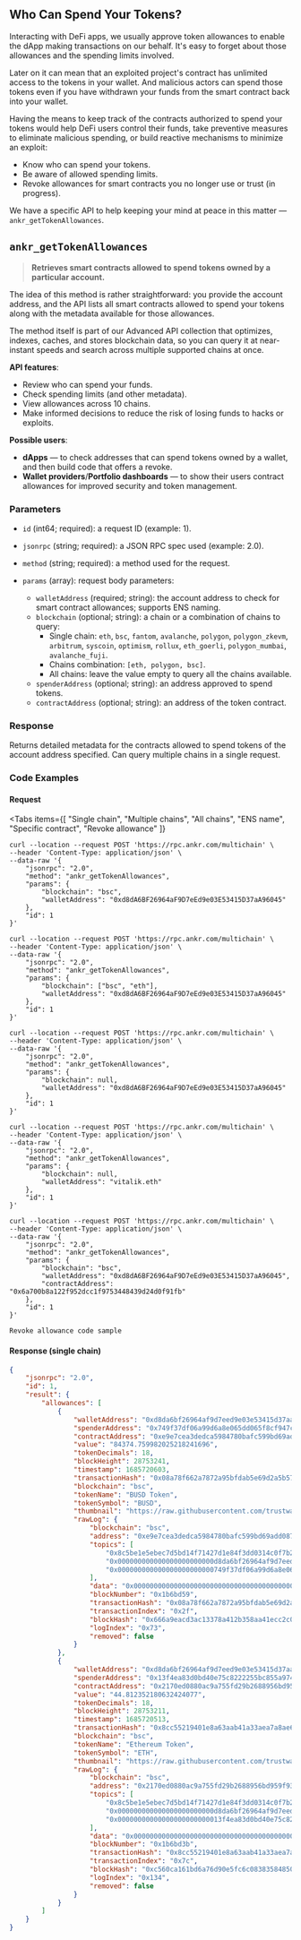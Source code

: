 
## Who Can Spend Your Tokens?

Interacting with DeFi apps, we usually approve token allowances to enable the dApp making transactions on our behalf. It's easy to forget about those allowances and the spending limits involved.

Later on it can mean that an exploited project's contract has unlimited access to the tokens in your wallet. And malicious actors can spend those tokens even if you have withdrawn your funds from the smart contract back into your wallet.

Having the means to keep track of the contracts authorized to spend your tokens would help DeFi users control their funds, take preventive measures to eliminate malicious spending, or build reactive mechanisms to minimize an exploit:

  * Know who can spend your tokens.
  * Be aware of allowed spending limits.
  * Revoke allowances for smart contracts you no longer use or trust (in progress).

We have a specific API to help keeping your mind at peace in this matter — `ankr_getTokenAllowances`.

## `ankr_getTokenAllowances`

> **Retrieves smart contracts allowed to spend tokens owned by a particular account.**

The idea of this method is rather straightforward: you provide the account address, and the API lists all smart contracts allowed to spend your tokens along with the metadata available for those allowances.

The method itself is part of our Advanced API collection that optimizes, indexes, caches, and stores blockchain data, so you can query it at near-instant speeds and search across multiple supported chains at once.

**API features**:

  * Review who can spend your funds.
  * Check spending limits (and other metadata).
  * View allowances across 10 chains.
  * Make informed decisions to reduce the risk of losing funds to hacks or exploits.

**Possible users**:

  * **dApps** — to check addresses that can spend tokens owned by a wallet, and then build code that offers a revoke.
  * **Wallet providers**/**Portfolio dashboards** — to show their users contract allowances for improved security and token management.

### Parameters

* `id` (int64; required): a request ID (example: 1).
* `jsonrpc` (string; required): a JSON RPC spec used (example: 2.0).
* `method` (string; required): a method used for the request.
* `params` (array): request body parameters:

  * `walletAddress` (required; string): the account address to check for smart contract allowances; supports ENS naming.
  * `blockchain` (optional; string): a chain or a combination of chains to query:
    * Single chain: `eth`, `bsc`, `fantom`, `avalanche`, `polygon`, `polygon_zkevm`, `arbitrum`, `syscoin`, `optimism`, `rollux`, `eth_goerli`, `polygon_mumbai`, `avalanche_fuji`.
    * Chains combination: `[eth, polygon, bsc]`.
    * All chains: leave the value empty to query all the chains available.
  * `spenderAddress` (optional; string): an address approved to spend tokens.
  * `contractAddress` (optional; string): an address of the token contract.

### Response

Returns detailed metadata for the contracts allowed to spend tokens of the account address specified. Can query multiple chains in a single request.

### Code Examples

#### Request

<Tabs
  items={[
    "Single chain",
    "Multiple chains",
    "All chains",
    "ENS name",
    "Specific contract",
    "Revoke allowance"
  ]}
>
  <Tab>

```shell
curl --location --request POST 'https://rpc.ankr.com/multichain' \
--header 'Content-Type: application/json' \
--data-raw '{
    "jsonrpc": "2.0",
    "method": "ankr_getTokenAllowances",
    "params": {
        "blockchain": "bsc",
        "walletAddress": "0xd8dA6BF26964aF9D7eEd9e03E53415D37aA96045"
    },
    "id": 1
}'
```
  </Tab>
  <Tab>

```shell
curl --location --request POST 'https://rpc.ankr.com/multichain' \
--header 'Content-Type: application/json' \
--data-raw '{
    "jsonrpc": "2.0",
    "method": "ankr_getTokenAllowances",
    "params": {
        "blockchain": ["bsc", "eth"],
        "walletAddress": "0xd8dA6BF26964aF9D7eEd9e03E53415D37aA96045"
    },
    "id": 1
}'
```
  </Tab>
  <Tab>

```shell
curl --location --request POST 'https://rpc.ankr.com/multichain' \
--header 'Content-Type: application/json' \
--data-raw '{
    "jsonrpc": "2.0",
    "method": "ankr_getTokenAllowances",
    "params": {
        "blockchain": null,
        "walletAddress": "0xd8dA6BF26964aF9D7eEd9e03E53415D37aA96045"
    },
    "id": 1
}'
```
  </Tab>
  <Tab>

```shell
curl --location --request POST 'https://rpc.ankr.com/multichain' \
--header 'Content-Type: application/json' \
--data-raw '{
    "jsonrpc": "2.0",
    "method": "ankr_getTokenAllowances",
    "params": {
        "blockchain": null,
        "walletAddress": "vitalik.eth"
    },
    "id": 1
}'
```
  </Tab>
  <Tab>

```shell
curl --location --request POST 'https://rpc.ankr.com/multichain' \
--header 'Content-Type: application/json' \
--data-raw '{
    "jsonrpc": "2.0",
    "method": "ankr_getTokenAllowances",
    "params": {
        "blockchain": "bsc",
        "walletAddress": "0xd8dA6BF26964aF9D7eEd9e03E53415D37aA96045",
        "contractAddress": "0x6a700b8a122f952dcc1f9753448439d24d0f91fb"
    },
    "id": 1
}'
```
  </Tab>
  <Tab>

```shell
Revoke allowance code sample
```
  </Tab>
</Tabs>

#### Response (single chain)

```json
{
    "jsonrpc": "2.0",
    "id": 1,
    "result": {
        "allowances": [
            {
                "walletAddress": "0xd8da6bf26964af9d7eed9e03e53415d37aa96045",
                "spenderAddress": "0x749f37df06a99d6a8e065dd065f8cf947ca23697",
                "contractAddress": "0xe9e7cea3dedca5984780bafc599bd69add087d56",
                "value": "84374.759982025218241696",
                "tokenDecimals": 18,
                "blockHeight": 28753241,
                "timestamp": 1685720603,
                "transactionHash": "0x08a78f662a7872a95bfdab5e69d2a5b5721f2b0cb668cd03713cde1db34f7542",
                "blockchain": "bsc",
                "tokenName": "BUSD Token",
                "tokenSymbol": "BUSD",
                "thumbnail": "https://raw.githubusercontent.com/trustwallet/assets/master/blockchains/smartchain/assets/0xe9e7CEA3DedcA5984780Bafc599bD69ADd087D56/logo.png",
                "rawLog": {
                    "blockchain": "bsc",
                    "address": "0xe9e7cea3dedca5984780bafc599bd69add087d56",
                    "topics": [
                        "0x8c5be1e5ebec7d5bd14f71427d1e84f3dd0314c0f7b2291e5b200ac8c7c3b925",
                        "0x000000000000000000000000d8da6bf26964af9d7eed9e03e53415d37aa96045",
                        "0x000000000000000000000000749f37df06a99d6a8e065dd065f8cf947ca23697"
                    ],
                    "data": "0x0000000000000000000000000000000000000000000011ddf703ef03b168b4a0",
                    "blockNumber": "0x1b6bd59",
                    "transactionHash": "0x08a78f662a7872a95bfdab5e69d2a5b5721f2b0cb668cd03713cde1db34f7542",
                    "transactionIndex": "0x2f",
                    "blockHash": "0x666a9eacd3ac13378a412b358aa41ecc2c0e534536bf21e60c1014311b0e6f1d",
                    "logIndex": "0x73",
                    "removed": false
                }
            },
            {
                "walletAddress": "0xd8da6bf26964af9d7eed9e03e53415d37aa96045",
                "spenderAddress": "0x13f4ea83d0bd40e75c8222255bc855a974568dd4",
                "contractAddress": "0x2170ed0880ac9a755fd29b2688956bd959f933f8",
                "value": "44.812352180632424077",
                "tokenDecimals": 18,
                "blockHeight": 28753211,
                "timestamp": 1685720513,
                "transactionHash": "0x8cc55219401e8a63aab41a33aea7a8ae6ca10de29b75f0884c685e5e44ab785d",
                "blockchain": "bsc",
                "tokenName": "Ethereum Token",
                "tokenSymbol": "ETH",
                "thumbnail": "https://raw.githubusercontent.com/trustwallet/assets/master/blockchains/smartchain/assets/0x2170Ed0880ac9A755fd29B2688956BD959F933F8/logo.png",
                "rawLog": {
                    "blockchain": "bsc",
                    "address": "0x2170ed0880ac9a755fd29b2688956bd959f933f8",
                    "topics": [
                        "0x8c5be1e5ebec7d5bd14f71427d1e84f3dd0314c0f7b2291e5b200ac8c7c3b925",
                        "0x000000000000000000000000d8da6bf26964af9d7eed9e03e53415d37aa96045",
                        "0x00000000000000000000000013f4ea83d0bd40e75c8222255bc855a974568dd4"
                    ],
                    "data": "0x0000000000000000000000000000000000000000000000026de574e1dc4c0e8d",
                    "blockNumber": "0x1b6bd3b",
                    "transactionHash": "0x8cc55219401e8a63aab41a33aea7a8ae6ca10de29b75f0884c685e5e44ab785d",
                    "transactionIndex": "0x7c",
                    "blockHash": "0xc560ca161bd6a76d90e5fc6c083835848500ded1a5d587c974f41aa85e2517f4",
                    "logIndex": "0x134",
                    "removed": false
                }
            }
        ]
    }
}
```


